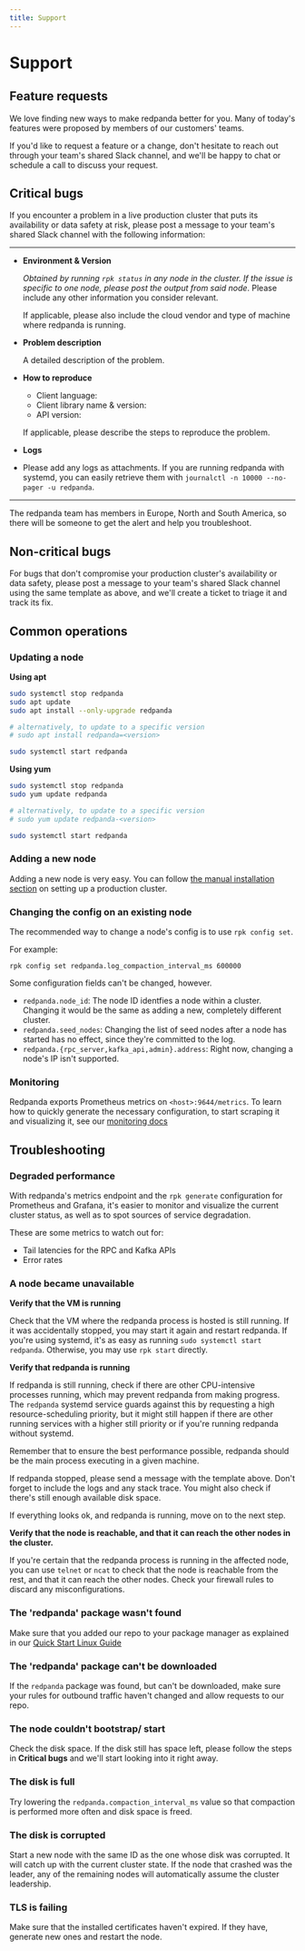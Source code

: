 ```yaml
---
title: Support
---
```

# Support

## Feature requests

We love finding new ways to make redpanda better for you. Many of today's
features were proposed by members of our customers' teams.

If you'd like to request a feature or a change, don't hesitate to reach out
through your team's shared Slack channel, and we'll be happy to chat or
schedule a call to discuss your request.

## Critical bugs

If you encounter a problem in a live production cluster that puts its
availability or data safety at risk, please post a message to your team's
shared Slack channel with the following information:

--------------------
- **Environment & Version**

  _Obtained by running `rpk status` in any node in the cluster. If the issue is
  specific to one node, please post the output from said node_. Please include any
  other information you consider relevant.

  If applicable, please also include the cloud vendor and type of machine where
  redpanda is running.

- **Problem description**

  A detailed description of the problem.

- **How to reproduce**

  - Client language:
  - Client library name & version:
  - API version:

  If applicable, please describe the steps to reproduce the problem.

- **Logs**

- Please add any logs as attachments. If you are running redpanda with systemd,
  you can easily retrieve them with `journalctl -n 10000 --no-pager -u redpanda`.

----------------------

The redpanda team has members in Europe, North and South America, so there will
be someone to get the alert and help you troubleshoot.

## Non-critical bugs

For bugs that don't compromise your production cluster's availability or data
safety, please post a message to your team's shared Slack channel using the same
template as above, and we'll create a ticket to triage it and track its fix.

## Common operations

### Updating a node

**Using apt**

```bash
sudo systemctl stop redpanda
sudo apt update
sudo apt install --only-upgrade redpanda

# alternatively, to update to a specific version
# sudo apt install redpanda=<version>

sudo systemctl start redpanda 
```

**Using yum**

```bash
sudo systemctl stop redpanda
sudo yum update redpanda

# alternatively, to update to a specific version
# sudo yum update redpanda-<version>

sudo systemctl start redpanda 
```

### Adding a new node

Adding a new node is very easy. You can follow
[the manual installation section](/docs/core/deployment/production-deployment#manual-installation)
on setting up a production cluster.

### Changing the config on an existing node

The recommended way to change a node's config is to use `rpk config set`.

For example:

`rpk config set redpanda.log_compaction_interval_ms 600000`

Some configuration fields can't be changed, however.

- `redpanda.node_id`: The node ID identfies a node within a cluster. Changing
  it would be the same as adding a new, completely different cluster.
- `redpanda.seed_nodes`: Changing the list of seed nodes after a node has
  started has no effect, since they're committed to the log.
- `redpanda.{rpc_server,kafka_api,admin}.address`: Right now, changing a node's
  IP isn't supported.
  
### Monitoring

Redpanda exports Prometheus metrics on `<host>:9644/metrics`. To learn how to
quickly generate the necessary configuration, to start scraping it and
visualizing it, see our
[monitoring docs](/docs/core/cluster-administration/monitoring)

## Troubleshooting

### Degraded performance

With redpanda's metrics endpoint and the `rpk generate` configuration for
Prometheus and Grafana, it's easier to monitor and visualize the current cluster
status, as well as to spot sources of service degradation.

These are some metrics to watch out for:
- Tail latencies for the RPC and Kafka APIs
- Error rates

### A node became unavailable

**Verify that the VM is running**

Check that the VM where the redpanda process is hosted is still running. If it
was accidentally stopped, you may start it again and restart redpanda. If you're
using systemd, it's as easy as running `sudo systemctl start redpanda`.
Otherwise, you may use `rpk start` directly.

**Verify that redpanda is running**

If redpanda is still running, check if there are other CPU-intensive processes
running, which may prevent redpanda from making progress. The `redpanda` systemd
service guards against this by requesting a high resource-scheduling priority,
but it might still happen if there are other running services with a higher
still priority or if you're running redpanda without systemd.

Remember that to ensure the best performance possible, redpanda should be the
main process executing in a given machine.

If redpanda stopped, please send a message with the template above. Don't forget
to include the logs and any stack trace. You might also check if there's still
enough available disk space.

If everything looks ok, and redpanda is running, move on to the next step.

**Verify that the node is reachable, and that it can reach the other nodes in
the cluster.**

If you're certain that the redpanda process is running in the affected node, you
can use `telnet` or `ncat` to check that the node is reachable from the rest,
and that it can reach the other nodes. Check your firewall rules to discard any
misconfigurations.

### The 'redpanda' package wasn't found

Make sure that you added our repo to your package manager as explained in our
[Quick Start Linux Guide](/docs/core/quickstart/quick-start-linux)

### The 'redpanda' package can't be downloaded

If the `redpanda` package was found, but can't be downloaded, make sure your
rules for outbound traffic haven't changed and allow requests to our repo.

### The node couldn't bootstrap/ start

Check the disk space. If the disk still has space left, please follow the steps
in **Critical bugs** and we'll start looking into it right away.

### The disk is full

Try lowering the `redpanda.compaction_interval_ms` value so that compaction is
performed more often and disk space is freed.

### The disk is corrupted

Start a new node with the same ID as the one whose disk was corrupted. It will
catch up with the current cluster state. If the node that crashed was the leader,
any of the remaining nodes will automatically assume the cluster leadership.

### TLS is failing

Make sure that the installed certificates haven't expired. If they have,
generate new ones and restart the node.
